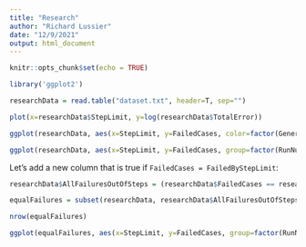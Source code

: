 ```yaml
---
title: "Research"
author: "Richard Lussier"
date: "12/9/2021"
output: html_document
---
```


```r
knitr::opts_chunk$set(echo = TRUE)

library('ggplot2')
```


```r
researchData = read.table("dataset.txt", header=T, sep="")

plot(x=researchData$StepLimit, y=log(researchData$TotalError))

ggplot(researchData, aes(x=StepLimit, y=FailedCases, color=factor(Generalized))) + geom_point(alpha=0.1)

ggplot(researchData, aes(x=StepLimit, y=FailedCases, group=factor(RunNumber))) + geom_line(alpha=0.1)
```

Let's add a new column that is true if `FailedCases = FailedByStepLimit`:

```r
researchData$AllFailuresOutOfSteps = (researchData$FailedCases == researchData$FailedByStepLimit)

equalFailures = subset(researchData, researchData$AllFailuresOutOfSteps)

nrow(equalFailures)

ggplot(equalFailures, aes(x=StepLimit, y=FailedCases, group=factor(RunNumber), color=factor(RunNumber))) + geom_line(alpha=0.5, show.legend=FALSE)
```



